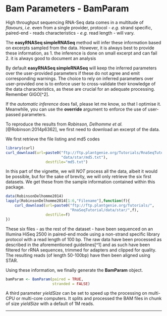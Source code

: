 # Bam Parameters - BamParam

High throughput sequencing RNA-Seq data comes in a multitude of _flavours_, 
_i.e._ even from a single provider, protocol - _e.g._ strand specific, 
paired-end - reads characteristics - _e.g._ read length - will vary. 

The __easyRNASeq simpleRNASeq__ method will infer these information based on
excerpts sampled from the data. However, it is always best to provide these
information, as
1. the inference is done on small excerpt and can fail
2. it is always good to document an analysis

By default __easyRNASeq simpleRNASeq__ will keep the inferred parameters 
over the user-provided parameters if these do not agree and emit corresponding
warnings. The choice to rely on inferred parameters over user-provided one
is to enforce user to cross-validate their knowledge of the data characteristics,
as these are crucial for an adequate processing. Remember GIGO[^2].

If the _automatic inference_ does fail, please let me know, so that I optimise
it. Meanwhile, you can use the __override__ argument to enforce the use of
user-passed parameters.

To reproduce the results from _Robinson, Delhomme et al._ [@Robinson:2014p6362],
we first need to download an excerpt of the data.

We first retrieve the file listing and md5 codes
```r
library(curl)
curl_download(url=paste0("ftp://ftp.plantgenie.org/Tutorials/RnaSeqTutorial/",
                         "data/star/md5.txt"),
                  destfile="md5.txt")
```

In this part of the vignette, we will _NOT_ process all the data, albeit it would
be possible, but for the sake of brevity, we will only retrieve the six first
datasets. We get these from the sample information contained within this package.

```r
data(RobinsonDelhomme2014)
lapply(RobinsonDelhomme2014[1:6,"Filename"],function(f){
    curl_download(url=paste0("ftp://ftp.plantgenie.org/Tutorials/",
                             "RnaSeqTutorial/data/star/",f),
                  destfile=f)
})
```

These six files - as the rest of the dataset - have been sequenced on an 
Illumina HiSeq 2500 in paired-end mode using a non-strand specific library
protocol with a read length of 100 bp. The raw data have been processed as
described in the aforementioned guidelines[^1] and as such have been filtered 
for rRNA sequences, trimmed for adapters and clipped for quality. The resulting 
reads (of length 50-100bp) have then been aligned using STAR.

<!-- TODO cite STAR -->

Using these information, we finally generate the __BamParam__ object.

```r
bamParam <- BamParam(paired = TRUE,
                     stranded = FALSE)
```

A third parameter _yieldSize_ can be set to speed up the processing on multi-CPU
or multi-core computers. It splits and processed the BAM files in chunk of size
_yieldSize_ with a default of 1M reads.

----